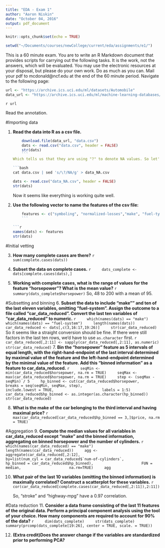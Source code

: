```yaml
---
title: "EDA - Exam 1"
author: "Aaron Niskin"
date: "October 04, 2016"
output: pdf_document
---
```


```r
knitr::opts_chunk$set(echo = TRUE)
```

```r
setwd("~/Documents/courses/newCollege/current/eda/assignments/e1/")
```

This is a 60 minute exam. You are to write an R Markdown document that provides scripts for carrying out the following tasks. It is the work, not the answers, which will be evaluated.
You may use the electronic resources at your disposal, but please do your own work.
Do as much as you can. Mail your pdf to mcdonald@ncf.edu at the end of the 60 minute period.
Navigate to the following page:

```r
url <- "https://archive.ics.uci.edu/ml/datasets/Automobile"
data_url <- "https://archive.ics.uci.edu/ml/machine-learning-databases/autos/imports-85.data"
```
`r url`

Read the annotation.

#Importing data

1.  **Read the data into R as a csv file.**
    ```r
    download.file(data_url, "data.csv")
    dats <- read.csv("data.csv", header = FALSE)
    str(dats)
    ```
    Which tells us that they are using "?" to denote NA values. So let's use bash to remove those (it's easier for me right now).
    
    ```bash
    cat data.csv | sed 's/\?/NA/g' > data_NA.csv
    ```
    
    ```r
    dats <- read.csv("data_NA.csv", header = FALSE)
    str(dats)
    ```
    Now it seems like everything is working quite well.
    
2.  **Use the following vector to name the features of the csv file\:**
    ```r
    features <- c("symboling", "normalized-losses","make", "fuel-type","aspiration", "num-of-doors","body-style", "drive-wheels", "engine-location", "wheel-base", "length", "width","height", "curb-weight", "engine-type", "num-of-cylinders", "engine-size", "fuel-system", "bore", "stroke", "compression-ratio", "horsepower", "peak-rpm", "city-mpg", "highway-mpg", "price")
    ```
    
    ```r
    names(dats) <- features
    str(dats)
    ```

#Initial vetting

3.  **How many complete cases are there?**
    ```r
    sum(complete.cases(dats))
    ```
    
4.  **Subset the data on complete cases.**
    ```r
    dats_complete <- dats[complete.cases(dats),]
    ```
    
5.  **Working with complete cases, what is the range of values for the feature “horsepower”? What is the mean value?**
    ```r
    summary(dats_complete$horsepower)
    ```
    So, 48 to 200 with a mean of 95.

#Subsetting and binning
6.  **Subset the data to include “make”" and ten of the last eleven variables, omitting “fuel-system”. Assign the outcome to a file called “car_data_reduced”. Convert the last ten variables of “car_data_reduced” to numeric.**
    ```r
    which(names(dats) == "make")
    which(names(dats) == "fuel-system")
    length(names(dats))
    car_data_reduced <- dats[,c(3,16:17,19:26)]
    str(car_data_reduced)
    ```
    So it seems like a straight conversion should be fine. If there were still factors in the last ten rows, we'd have to use `as.character` first.
    ```r
    car_data_reduced[,2:11] <- sapply(car_data_reduced[,2:11], as.numeric)
    str(car_data_reduced)
    ```
7.  **Bin the “horsepower” feature as 5 intervals of equal length, with the right-hand-endpoint of the last interval determined by maximal value of the feature and the left-hand-endpoint determined by the minimal value of the feature. Add this “binned information” as a feature to car_data_reduced.**
    ```r
    seqMin <- min(car_data_reduced$horsepower, na.rm = TRUE)
    seqMax <- max(car_data_reduced$horsepower, na.rm = TRUE)
    step <- (seqMax - seqMin) / 5
    hp_binned <- cut(car_data_reduced$horsepower,
                     breaks = seq(seqMin, seqMax, step), 
                     include.lowest = TRUE,
                     labels = 1:5)
    car_data_reduced$hp_binned <- as.integer(as.character(hp_binned))
    str(car_data_reduced)
    ```
    
8.  **What is the make of the car belonging to the third interval and having maximal price?**
    ```r
    max(car_data_reduced[car_data_reduced$hp_binned == 3,]$price, na.rm = TRUE)
    ```

#Aggregation
9.  **Compute the median values for all variables in car_data_reduced except “make” and the binned information, aggregating on binned horsepower and the number of cylinders.**
    ```r
    which(names(car_data_reduced) == "make")
    length(names(car_data_reduced))
    agg <- aggregate(car_data_reduced[,2:12],
                     by=list(num_cyl = car_data_reduced$`num-of-cylinders`,
                             hp_binned = car_data_reduced$hp_binned),
                     FUN = median,
                     na.rm=TRUE)
    agg
    ```
    
10. **What pair of the last 10 variables (omitting the binned information) is maximally correlated? Construct a scatterplot for these variables.**
    ```r
    cor(car_data_reduced[complete.cases(car_data_reduced[,2:11]),2:11])
    ```
    
    So, "stroke" and "highway-mpg" have a 0.97 correlation.

#Data reduction
11. **Consider a data frame consisting of the last 11 features of the original data. Perform a principal component analysis using the tool of your choice. How many components are required to account for 90% of the data?**
    ```r
    dim(dats_complete)
    str(dats_complete)
    summary(prcomp(dats_complete[19:26], center = TRUE, scale. = TRUE))
    ```
    
12. **(Extra credit)Does the answer change if the variables are standardized prior to performing PCA?**
